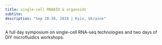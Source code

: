 ```yaml
---
title: single-cell RNABIO & organoids
subtite: 
description: "Sep 28-30, 2018 | Kyiv, Ukraine"
---
```

A full day symposium on single-cell RNA-seq technologies and two days of DIY microfluidics workshops.